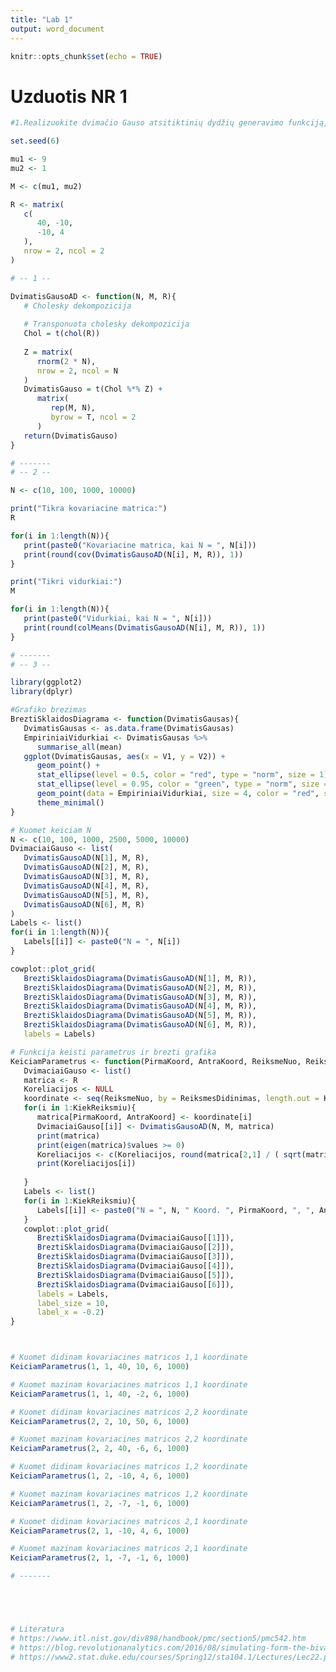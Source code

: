 ```yaml
---
title: "Lab 1"
output: word_document
---
```


```r
knitr::opts_chunk$set(echo = TRUE)
```

# Uzduotis NR 1
```r
#1.Realizuokite dvimačio Gauso atsitiktinių dydžių generavimo funkciją, kuri generuotų dydžius su vidurkiu M ir kovariacine matrica R (žr. variantų lentelę). Ši funkcija gali naudotis tik vienamačio standartinio Gauso atsitiktinio dydžio generatoriumi rnorm(n). Tolimesnei užduočiai naudokite šią savo sudarytą funkciją.

set.seed(6)

mu1 <- 9
mu2 <- 1

M <- c(mu1, mu2)

R <- matrix(
   c(
      40, -10,
      -10, 4
   ),
   nrow = 2, ncol = 2
)

# -- 1 --

DvimatisGausoAD <- function(N, M, R){
   # Cholesky dekompozicija
   
   # Transponuota cholesky dekompozicija
   Chol = t(chol(R))
   
   Z = matrix(
      rnorm(2 * N),
      nrow = 2, ncol = N
   )
   DvimatisGauso = t(Chol %*% Z) +
      matrix(
         rep(M, N),
         byrow = T, ncol = 2
      )
   return(DvimatisGauso)
}

# -------
# -- 2 --

N <- c(10, 100, 1000, 10000)

print("Tikra kovariacine matrica:")
R

for(i in 1:length(N)){
   print(paste0("Kovariacine matrica, kai N = ", N[i]))
   print(round(cov(DvimatisGausoAD(N[i], M, R)), 1))
}

print("Tikri vidurkiai:")
M

for(i in 1:length(N)){
   print(paste0("Vidurkiai, kai N = ", N[i]))
   print(round(colMeans(DvimatisGausoAD(N[i], M, R)), 1))
}

# -------
# -- 3 --

library(ggplot2)
library(dplyr)

#Grafiko brezimas
BreztiSklaidosDiagrama <- function(DvimatisGausas){
   DvimatisGausas <- as.data.frame(DvimatisGausas)
   EmpiriniaiVidurkiai <- DvimatisGausas %>% 
      summarise_all(mean)
   ggplot(DvimatisGausas, aes(x = V1, y = V2)) +
      geom_point() +
      stat_ellipse(level = 0.5, color = "red", type = "norm", size = 1) +
      stat_ellipse(level = 0.95, color = "green", type = "norm", size = 1) +
      geom_point(data = EmpiriniaiVidurkiai, size = 4, color = "red", shape = 23, fill = "red") +
      theme_minimal()
}

# Kuomet keiciam N
N <- c(10, 100, 1000, 2500, 5000, 10000)
DvimaciaiGauso <- list(
   DvimatisGausoAD(N[1], M, R),
   DvimatisGausoAD(N[2], M, R),
   DvimatisGausoAD(N[3], M, R),
   DvimatisGausoAD(N[4], M, R),
   DvimatisGausoAD(N[5], M, R),
   DvimatisGausoAD(N[6], M, R)
)
Labels <- list()
for(i in 1:length(N)){
   Labels[[i]] <- paste0("N = ", N[i])
}

cowplot::plot_grid(
   BreztiSklaidosDiagrama(DvimatisGausoAD(N[1], M, R)), 
   BreztiSklaidosDiagrama(DvimatisGausoAD(N[2], M, R)), 
   BreztiSklaidosDiagrama(DvimatisGausoAD(N[3], M, R)),
   BreztiSklaidosDiagrama(DvimatisGausoAD(N[4], M, R)),
   BreztiSklaidosDiagrama(DvimatisGausoAD(N[5], M, R)),
   BreztiSklaidosDiagrama(DvimatisGausoAD(N[6], M, R)),
   labels = Labels)

# Funkcija keisti parametrus ir brezti grafika
KeiciamParametrus <- function(PirmaKoord, AntraKoord, ReiksmeNuo, ReiksmesDidinimas, KiekReiksmiu, N){
   DvimaciaiGauso <- list()
   matrica <- R
   Koreliacijos <- NULL
   koordinate <- seq(ReiksmeNuo, by = ReiksmesDidinimas, length.out = KiekReiksmiu)
   for(i in 1:KiekReiksmiu){
      matrica[PirmaKoord, AntraKoord] <- koordinate[i]
      DvimaciaiGauso[[i]] <- DvimatisGausoAD(N, M, matrica)
      print(matrica)
      print(eigen(matrica)$values >= 0)
      Koreliacijos <- c(Koreliacijos, round(matrica[2,1] / ( sqrt(matrica[1,1]) * sqrt(matrica[2,2]) ), 3))
      print(Koreliacijos[i])
   
   }
   Labels <- list()
   for(i in 1:KiekReiksmiu){
      Labels[[i]] <- paste0("N = ", N, " Koord. ", PirmaKoord, ", ", AntraKoord, " reiksme = ", koordinate[i], ", kor. koef = ", Koreliacijos[i])
   }
   cowplot::plot_grid(
      BreztiSklaidosDiagrama(DvimaciaiGauso[[1]]), 
      BreztiSklaidosDiagrama(DvimaciaiGauso[[2]]), 
      BreztiSklaidosDiagrama(DvimaciaiGauso[[3]]),
      BreztiSklaidosDiagrama(DvimaciaiGauso[[4]]),
      BreztiSklaidosDiagrama(DvimaciaiGauso[[5]]),
      BreztiSklaidosDiagrama(DvimaciaiGauso[[6]]),
      labels = Labels,
      label_size = 10,
      label_x = -0.2)
}



# Kuomet didinam kovariacines matricos 1,1 koordinate
KeiciamParametrus(1, 1, 40, 10, 6, 1000)

# Kuomet mazinam kovariacines matricos 1,1 koordinate
KeiciamParametrus(1, 1, 40, -2, 6, 1000)

# Kuomet didinam kovariacines matricos 2,2 koordinate
KeiciamParametrus(2, 2, 10, 50, 6, 1000)

# Kuomet mazinam kovariacines matricos 2,2 koordinate
KeiciamParametrus(2, 2, 40, -6, 6, 1000)

# Kuomet didinam kovariacines matricos 1,2 koordinate
KeiciamParametrus(1, 2, -10, 4, 6, 1000)

# Kuomet mazinam kovariacines matricos 1,2 koordinate
KeiciamParametrus(1, 2, -7, -1, 6, 1000)

# Kuomet didinam kovariacines matricos 2,1 koordinate
KeiciamParametrus(2, 1, -10, 4, 6, 1000)

# Kuomet mazinam kovariacines matricos 2,1 koordinate
KeiciamParametrus(2, 1, -7, -1, 6, 1000)

# -------





# Literatura
# https://www.itl.nist.gov/div898/handbook/pmc/section5/pmc542.htm
# https://blog.revolutionanalytics.com/2016/08/simulating-form-the-bivariate-normal-distribution-in-r-1.html
# https://www2.stat.duke.edu/courses/Spring12/sta104.1/Lectures/Lec22.pdf

```

